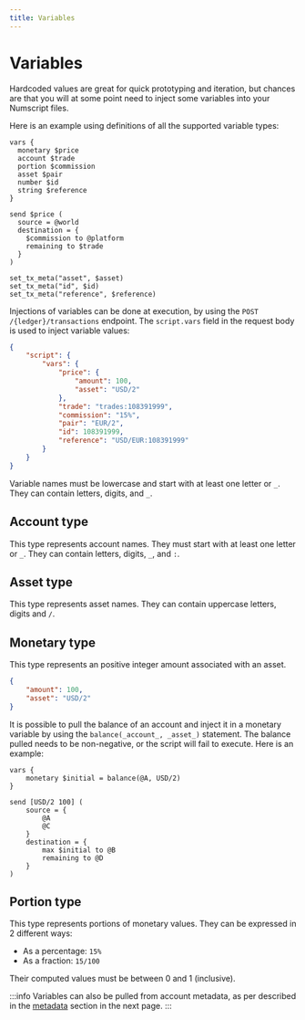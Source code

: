 ```yaml
---
title: Variables
---
```


# Variables
Hardcoded values are great for quick prototyping and iteration, but chances are that you will at some point need to inject some variables into your Numscript files.

Here is an example using definitions of all the supported variable types:

```numscript
vars {
  monetary $price
  account $trade
  portion $commission
  asset $pair
  number $id
  string $reference
}

send $price (
  source = @world
  destination = {
    $commission to @platform
    remaining to $trade
  }
)

set_tx_meta("asset", $asset)
set_tx_meta("id", $id)
set_tx_meta("reference", $reference)
```

Injections of variables can be done at execution, by using the `POST /{ledger}/transactions` endpoint.
The `script.vars` field in the request body is used to inject variable values:

```json
{
    "script": {
        "vars": {
            "price": {
                "amount": 100,
                "asset": "USD/2"
            },
            "trade": "trades:108391999",
            "commission": "15%",
            "pair": "EUR/2",
            "id": 108391999,
            "reference": "USD/EUR:108391999"
        }
    }
}
```

Variable names must be lowercase and start with at least one letter or `_`.
They can contain letters, digits, and `_`.

## Account type

This type represents account names. They must start with at least one letter or `_`.
They can contain letters, digits, `_`, and `:`.

## Asset type

This type represents asset names. They can contain uppercase letters, digits and `/`.

## Monetary type

This type represents an positive integer amount associated with an asset.
```json
{
    "amount": 100,
    "asset": "USD/2"
}
```

It is possible to pull the balance of an account and inject it in a monetary variable by using the `balance(_account_, _asset_)` statement.
The balance pulled needs to be non-negative, or the script will fail to execute. Here is an example:

```numscript
vars {
    monetary $initial = balance(@A, USD/2)
}

send [USD/2 100] (
    source = {
        @A
        @C
    }
    destination = {
        max $initial to @B
        remaining to @D
    }
)
```

## Portion type

This type represents portions of monetary values.
They can be expressed in 2 different ways:
* As a percentage: `15%`
* As a fraction: `15/100`

Their computed values must be between 0 and 1 (inclusive).

:::info
Variables can also be pulled from account metadata, as per described in the [metadata](/ledger/reference/numscript/metadata) section in the next page.
:::

